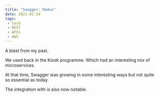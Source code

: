 ```yaml
---
title: "Swagger: Redux"
date: 2021-02-24
tags:
 - tech
 - REST
 - APIs
 - AWS
---
```



A blast from my past.

We used <Swagger/> back in the Kiosk programme. Which had an interesting mix of microservices.

At that time, Swagger was growing in some interesting ways but not quite so essential as today.

The integration with <AWS/> is also now notable.